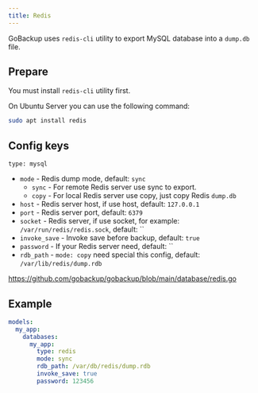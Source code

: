 ```yaml
---
title: Redis
---
```


GoBackup uses `redis-cli` utility to export MySQL database into a `dump.db` file.

## Prepare

You must install `redis-cli` utility first.

On Ubuntu Server you can use the following command:

```bash
sudo apt install redis
```

## Config keys

`type: mysql`

- `mode` - Redis dump mode, default: `sync`
  - `sync` - For remote Redis server use sync to export.
  - `copy` - For local Redis server use copy, just copy Redis `dump.db`
- `host` - Redis server host, if use host, default: `127.0.0.1`
- `port` - Redis server port, default: `6379`
- `socket` - Redis server, if use socket, for example: `/var/run/redis/redis.sock`, default: ``
- `invoke_save` - Invoke save before backup, default: `true`
- `password` - If your Redis server need, default: ``
- `rdb_path` - `mode: copy` need special this config, default: `/var/lib/redis/dump.rdb`

https://github.com/gobackup/gobackup/blob/main/database/redis.go

## Example

```yml
models:
  my_app:
    databases:
      my_app:
        type: redis
        mode: sync
        rdb_path: /var/db/redis/dump.rdb
        invoke_save: true
        password: 123456
```
